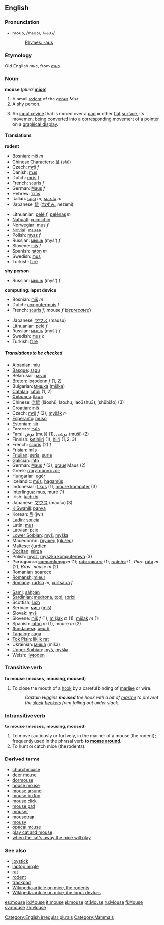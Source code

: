 ==English==

===Pronunciation===
*mous, /maʊs/, /<tt>maUs</tt>/
*:[[Rhymes:English:-aʊs|Rhymes: -aʊs]]

===Etymology===
Old English ''mus'', from {{L.}} ''[[mus]]''

===Noun===
'''mouse''' (''plural'' '''[[mice]]''')

#A small [[rodent]] of the [[genus]] ''Mus''.
#A [[shy]] person.
#{{computing}} An [[input device]] that is moved over a [[pad]] or other [[flat]] [[surface]], its movement being converted into a corresponding movement of a [[pointer]] on a [[graphical display]].

====Translations====
'''rodent'''
{{top}}
*Bosnian: [[miš]] ''m''
*Chinese Characters: [[鼠]]  (shǔ)
*Czech: [[myš]] ''f''
*Danish: [[mus#Danish|mus]]
*Dutch: [[muis]] ''f''
*French: [[souris]] ''f''
*German: [[Maus]] ''f''
*Hebrew: [[עכבר]]
*Italian: [[topo]] ''m'', [[sorcio]] ''m''<!--this means "rat": [[ratto]] ''m''-->
*Japanese: [[鼠]] ([[ねずみ]], nezumi)
{{mid}}
<!--Put translations for languages from J to Z here-->
*Lithuanian: [[pelė]] ''f'', [[pelėnas]] ''m''
*[[Nahuatl]]: [[quimichin]]
*Norwegian: [[mus#Norwegian|mus]] ''f''
*[[Novial]]: [[mause]]
*Polish: [[mysz]] ''f''
*Russian: [[мышь]] (myš') ''f''
*Slovene: [[miš]] ''f''
*Spanish: [[ratón]] ''m''
*Swedish: [[mus#Swedish|mus]]
*Turkish: [[fare]]
{{bottom}}

'''shy person'''
{{top}}
{{mid}}
*Russian: [[мышь]] (myš') ''f''
{{bottom}}

'''computing: input device'''
{{top}}
*Bosnian: [[miš]] ''m''
*Dutch: [[computermuis]] ''f''
*French: [[souris]] ''f'', mouse ''f'' (''[[deprecate]]d'')
{{mid}}
*Japanese: [[マウス]] (mausu)
*Lithuanian: [[pelė]] ''f''
*Russian: [[мышь]] (myš') ''f''
*Swedish: [[mus#Swedish|mus]] ''c''
*Turkish: [[fare]]
{{bottom}}

=====Translations to be checked=====
<!--Remove this section once all of the translations below have been moved into the tables above.-->
{{checktrans}}

*Albanian: [[miu]]
*[[Basque]]: [[sagu]]
*Belarusian: [[мыш]]
*[[Breton]]: [[logodenn]] ''f'' (1, 2)
*Bulgarian: [[мишка]] ([[miška]])
*[[Catalan]]: [[ratolí]] (1, 2)
*[[Cebuano]]: [[ilaga]]
*Chinese: [[老鼠]] (lăoshŭ, laoshu, lao3shu3); (shŭbi&#257;o) (3)
*Croatian: [[miš]]
*Czech: [[myš]] ''f'' (2), [[myšák]] ''m''
*[[Esperanto]]: [[muso]]
*Estonian: [[hiir]]
*Faroese: [[mús]]
*[[Farsi]]: [[موش]] (muš) (1), [[موشی]] (muši) (2)
*Finnish: [[kotihiiri]] (1), [[hiiri]] (1, 2, 3)
*French: [[souris]] (2) ''f''
*[[Frisian]]: [[mûs]]
*[[Friulian]]: [[surîs]], [[surie]]
*[[Galician]]: [[rato]]
*German: [[Maus]] ''f'' (3), [[grau]]e Maus (2)
*Greek: [[σταχτοποντικός]]
*Hungarian: [[egér]]
*Icelandic: [[mús]], [[hagamús]]
*Indonesian: [[tikus]] (1), [[mouse komputer]] (3)
*[[Interlingua]]: [[mus]], [[mure]] (1)
*Irish: [[luch thí]]
*Japanese: [[マウス]] (mausu) (3)
*[[KiSwahili]]: [[panya]]
*Korean: [[쥐]] (jwi)
*[[Ladin]]: [[soricia]]
*Latin: [[mus]]
*Latvian: [[pele]]
*[[Lower Sorbian]]: [[myš]], [[myška]]
*Macedonian: [[глушец]] ([[glušec]])
*Maltese: [[ġurdien]]
*[[Occitan]]: [[mirga]]
*Polish: [[mysz]], [[myszka komputerowa]] (3)
*Portuguese: [[camundongo]] ''m'' (1); [[rato caseiro]] (1), [[ratinho]] (1), ''Port.'' [[rato]] ''m'' (2); ''Bras.'' ''mouse'' ''m'' (2)
*Romanian: [[şoarece]]
*[[Romansh]]: [[mieur]]
*[[Romany]]: [[xurtso]] ''m'', [[xurtsaika]] ''f''

*[[Sami]]: [[sáhpán]]
*[[Sardinian]]: [[medrona]], [[topi]], [[sórixi]]
*Scottish: [[luch]]
*Serbian: [[миш]] ([[miš]])
*Slovak: [[myš]]
*Slovene: [[miš]] ''f'' (1), [[mišjak]] ''m'' (1), [[mišak]] ''m'' (1)
*Spanish: [[ratón]] ''m'' (1), mouse ''m'' (2)
*[[Sundanese]]: [[beurit]]
*[[Tagalog]]: [[daga]]
*[[Tok Pisin]]: [[liklik]] [[rat]]
*Ukrainian: [[миша]] (miša)
*[[Upper Sorbian]]: [[myš]], [[myška]]
*Welsh: [[llygoden]]

===Transitive verb===
'''to mouse''' ('''mouses''', '''mousing''', '''moused''')

#{{nautical}} To close the mouth of a [[hook]] by a careful binding of [[marline]] or wire.
#:''Captain Higgins '''moused''' the hook with a bit of [[marline]] to prevent the [[block]] [[becket]]s from falling out under slack.''

===Intransitive verb===
'''to mouse''' ('''mouses''', '''mousing''', '''moused''')

# To move cautiously or furtively, in the manner of a mouse (the rodent); frequently used in the phrasal verb '''to [[mouse around]]'''.
# To hunt or catch mice (the rodents).
<!--Disputed:
# {{computing}} To operate a [[computer]] using a mouse (the input device).
-->

===Derived terms===
*[[churchmouse]]
*[[deer mouse]]
*[[dormouse]]
*[[house mouse]]
*[[mouse around]]
*[[mouse button]]
*[[mouse click]]
*[[mouse pad]]
*[[mouser]]
*[[mousetrap]]
*[[mousy]]
*[[optical mouse]]
*[[play cat and mouse]]
*[[when the cat's away the mice will play]]

=== See also ===
*[[joystick]]
*[[laptop nipple]]
*[[rat]]
*[[rodent]]
*[[trackpad]]
*[[w:mouse|Wikipedia article on mice, the rodents]]
*[[w:computer_mouse|Wikipedia article on mice, the input devices]]

[[Category:English irregular plurals]]
[[Category:Mammals]]

[[es:mouse]]
[[io:Mouse]]
[[it:mouse]]
[[pl:mouse]]
[[pt:Mouse]]
[[ru:Mouse]]
[[fi:Mouse]]
[[sv:mouse]]
[[zh:Mouse]]